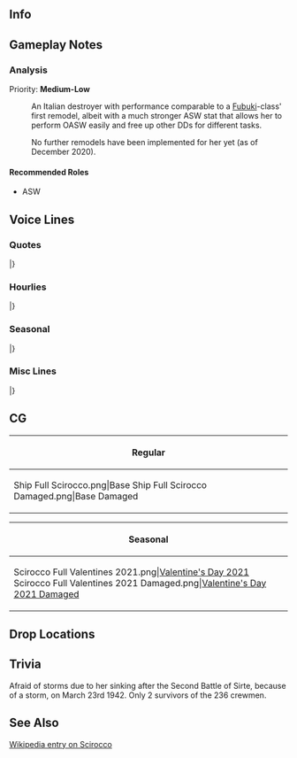 ==Info==
{{KanmusuInfo|ID=453}}
{{KanmusuInfo|ID=453a}}

==Gameplay Notes==
{{:{{BASEPAGENAME}}/Equipment Bonuses}}
{{clear}}


===Analysis===
Priority: '''Medium-Low'''
:An Italian destroyer with performance comparable to a [[Fubuki]]-class' first remodel, albeit with a much stronger ASW stat that allows her to perform OASW easily and free up other DDs for different tasks.

:No further remodels have been implemented for her yet (as of December 2020).

====Recommended Roles====
* ASW

==Voice Lines==
===Quotes===
{{ShipquoteHeader}}
{{ShipquoteKai
|scenario = Introduction
|origin = ふああ、Buongiorno～？あたし、Maestrale級駆逐艦、そう、末っ子です。名前は、Scirocco。うん、よろしくCiao？
|translation =*Yawn*, Good morning. I'm a Maestrale-class destroyer. Yes, the youngest sister. My name is Scirocco. Yeah, pleased to meet you~
}}
{{ShipquoteKai|kai = true|scenario = Introduction
|origin =ふああ、Buongiorno～？Maestrale級駆逐艦、末っ子のScirocco、ちゃんと今日も起きているよ。提督、よろしくCiao？
|translation =*Yawn*. Good morning. Maestrale-class Destroyer, the youngest sister Scirocco. I woke up properly today as well. Admiral, pleased to meet you~
}}
{{ShipquoteKai
|scenario = Library
|origin = イタリア海軍、Maestrale級駆逐艦の末っ子、Scirocco。グレちゃんとかと地中海で活躍したよ。本当だからね！Littorioさんやグレちゃんと敵艦隊を追い払ったんだ! あっ、帰り道ね、天気には気を付けないと。本当にね。
|translation = I'm Scirocco, the youngest sister of the Regia Marina's Maestrale-class destroyers. I was active in the Mediterranean front alongside Gre-chan. It's true! I helped Gre-chan and Littorio chase off the enemy fleets! Ah, on the way back to port, you need to be careful of the weather. <ref>She was sunk in a storm sailing back to base after the [https://en.wikipedia.org/wiki/Second_Battle_of_Sirte Second Battle of Sirte].</ref> Really!
}}
{{ShipquoteKai
|scenario = Secretary 1
|origin =ふぅぁ、あ、は～い、聞いてま～す。
|translation =*Yawn* Ah, yeah~, I hear you~
}}
{{ShipquoteKai
|scenario = Secretary 2
|origin =何？あたしがやるの？
|translation =What? I have to do it?
}}
{{ShipquoteKai|kai = true|scenario = Secretary 2
|origin =ガチ眠いよ～。　提督、元気だね、ふぅぁ～
|translation =I'm crazy sleepy~. Admiral, you seem full of energy. *yaaawn*
}}
{{ShipquoteKai
|scenario = Secretary 3
|origin =う～ん、何？うるさいよ。今いい感じでまどろんでたのに。　何？出撃？うん、まだ寝てていい？そうっか、了解。お休み～、buonanotte
|translation =Nnngh, what? You're loud. I was just napping comfortably too... What? Sortie? Can I sleep a bit more? I see, understood. Good night.
}}
{{ShipquoteKai
|scenario = Idle
|origin =ふぅぁ、よく寝た。あれ？提督、は？ほ～、何か提督も忙しそう。しゃ～ない、二度寝と行きますか。Buonanotte。ふぅぁ。
|translation =*Yawn* I sure slept well. Huh? Admiral is...? Oh~, Admiral seems pretty busy. Oh well~, I'm going back to sleep. Good night. *Yawn*
}}
{{ShipquoteKai
|scenario = Secretary Married
|origin =提督、何だか疲れ気味なんじゃない～？奇遇。あたしも！もう一緒に昼寝しちゃおうか？何かZaraとか怒ってる気もする。けど…気にしない方向で～ふぅぁ!
|translation =Admiral, you're looking a bit tired, aren't you? What a coincidence. So am I! Would you like to take a nap with me then? But… I think Zara is going to be mad about this.
}}
{{ShipquoteKai
|scenario = Wedding
|origin =提督、これ何？ふぅぁ！Sciroccoに？本当に？えっ？あたし微妙に雨女かもしんないけど、それでもいいの？本当に？！そっか…じゃ、もらっとく！本気、だからね。
|translation =Admiral, what's this? Whoa! Is this for me? Seriously? I'm just a plain old bad luck girl<ref>She calls herself an "ameonna", an unlucky person that is jinxed to have bad weather follow them and ruin special events.</ref>, but you're alright with that? Really? Well... then I accept! I'm serious about this.
}}
{{ShipquoteKai
|scenario = Looking At Scores
|origin =へぇ、情報？めんどくさい～。誰か取って来て～。
|translation =Ehh, information? What a pain~. Someone, bring it here~.
}}
{{ShipquoteKai
|scenario = Joining A Fleet
|origin =へぇ、出撃？あたし、間に合うかな？
|translation =Ehh, a sortie? Will I make it in time, I wonder?
}}
{{ShipquoteKai|kai = true|scenario = Joining A Fleet
|origin =嵐じゃきゃ行けるっしょ！
|translation =There'll be no problems as long as there are no storms!
}}
{{ShipquoteKai
|scenario = Equipment 1
|origin =Grazie, grazie.
|translation = Thanks, thanks.
}}
{{ShipquoteKai
|scenario = Equipment 2
|origin =ふぅぁ、まぁ、こんなもん？
|translation =*Yawn* Well, I guess it's just this?
}}
{{ShipquoteKai|kai = true|scenario = Equipment 2
|origin =ふぅぁ、あ、提督、ありがとう。
|translation =*Yawn* Ah, Admiral, thanks.
}}
{{ShipquoteKai
|scenario = Equipment 3
|origin =今度は間に合った！
|translation =I made it this time!
}}
{{ShipquoteKai
|scenario = Supply
|origin =お腹いっぱい～！ふぅあ～,眠くなちゃうね…
|translation =I'm so full~! *yaaawn* I'm getting sleepy... 
}}
{{ShipquoteKai
|scenario = Docking Minor
|origin =ふぅぁ、あたしお休みっと…
|translation =*Yawn* I'm going to take a nap...
}}
{{ShipquoteKai
|scenario = Docking Major
|origin =長期休暇貰っていいよね…？
|translation =I can take a long holiday right...?
}}
{{ShipquoteKai
|scenario = Construction
|origin =出来たって～。
|translation =It's done~
}}
{{ShipquoteKai
|scenario = Returning From Sortie
|origin =帰ってきたよ～。ふぅぁ
|translation =I came back! *Yawn*
}}
{{ShipquoteKai
|scenario = Starting A Sortie
|origin =あっ、グレちゃん、置いて行かないでって…あれ？あれれ？！
|translation =Ah, Gre-chan, don't leave me behind... Huh? Eeeh?
}}
{{ShipquoteKai
|scenario = Battle Start
|origin =あぁ、敵だ。間に合った。攻撃しなきゃ。
|translation =Ah, the enemy. I made it. Let's start the attack.
}}
{{ShipquoteKai
|scenario = Attack
|origin =落ちろって！あれ？
|translation =I said, sink! Huh?
}}
{{ShipquoteKai|kai = true|scenario = Attack
|origin =落ちろ！は！本当にあたった！
|translation =Sink! Hah! I really hit!
}}
{{ShipquoteKai
|scenario = Air Battle/Daytime Spotting/Night Battle Attack
|origin =撃つよ～
|translation =I'm opening fire~
}}
{{ShipquoteKai
|scenario = Night Battle
|origin =珍しく間に合ったよ～。やった！
|translation =I actually made it in time for once! Yay!
}}
{{ShipquoteKai
|scenario = MVP
|origin =ふえぇ、Scirocco一番なんだ。そっか。あっ、Littorioさん、ありがとう。うん、うん、頑張ったんだ、あたし！
|translation =Whaa, I'm number one? I see. Ah, Littorio, thanks. Yup, yup, I did my best!
}}
{{ShipquoteKai
|scenario = Minor Damage 1
|origin =ふえぇ！
|translation =Hueeh! 
}}
{{ShipquoteKai
|scenario = Minor Damage 2
|origin =ふぅぁ！危なー！
|translation =Whoa, that was dangerous!
}}
{{ShipquoteKai
|scenario = Major Damage
|origin =あれ？何で動かないの？あっ、大丈夫だ！
|translation =What? Why can't I move?<ref>Referencing the final words of Mobile Suit Zeta Gundam antagonist Paptimus Scirocco.</ref> Oh, I'm okay!
}}
{{ShipquoteKai
|scenario = Sunk
|origin =せっかく戦いに間に合ったのに…これじゃ、あたしまたこんなで沈んだ。嫌だな～
|translation =Even though I finally made it to the battle on time... Like this, I'm sinking like this again. I don't like this...
}}
|}
<references/>
{{clear}}

===Hourlies===
{{ShipquoteHeader|type = hourly}}
{{ShipquoteKai|kai = true
|scenario = 00:00
|origin =何か眠いと思ったら、日付変わったんだ。ふぅぁ
|translation =Just when I thought I was getting sleepy, the day changed. *Yawn*
}}
{{ShipquoteKai|kai = true
|scenario = 01:00
|origin =マ～ルヒ～ト　マ～ルマ～ル。眠い。
|translation =0100. Sleepy...
}}
{{ShipquoteKai|kai = true
|scenario = 02:00
|origin =マ～ルフタ　マ～ルマ～ル。あたし寝ていい？
|translation =0200. Can I go to bed?
}}
{{ShipquoteKai|kai = true
|scenario = 03:00
|origin =マ～ルサ～ン　マ～ルマ～ル。嫌だ嫌だ嫌だ、もう無理～
|translation =0300. No no no, this is impossible...
}}
{{ShipquoteKai|kai = true
|scenario = 04:00
|origin =マル、ヨ～ン。ん～　
|translation =04...N...
}}
{{ShipquoteKai|kai = true
|scenario = 05:00
|origin =痛っ！うぅ～、起きてるよ！えっと、マルゴマルマル～！ほら、ね！
|translation =Ouch! Nnngh, I'm up! Uh... 0500! See?!
}}
{{ShipquoteKai|kai = true
|scenario = 06:00
|origin =マルロ～ク　マルマル。朝か…あたしは後でもういっかい寝るけどね。まぁ、いいや。みんな、起きて！朝だって！
|translation =0600. Morning, huh... I'll go back to bed in a bit though. Oh well. Everyone, wake up! It's morning!
}}
{{ShipquoteKai|kai = true
|scenario = 07:00
|origin =マルナ～ナ　マルマル。まぁ、しょうがない。起きよう。提督、あたしのご飯は？まだ？どこ？えっ？！
|translation =07 00. Well, it can't be helped. I'm gonna get up. Admiral, where's my breakfast? Not yet? Where? What?!
}}
{{ShipquoteKai|kai = true
|scenario = 08:00
|origin =マルハ～チ　マルマル。はむ、はむ…マエスト姉さん、Grazie！美味しい～！あっ、提督、それ食べないの？ちょうだい！
|translation =0800. *nom* *nom*…Big sis Maesto, thanks! It's good~! Ah, Admiral, You're not eating that? Gimmie!
}}
{{ShipquoteKai|kai = true
|scenario = 09:00
|origin =マルキュウー　マルマル。ふぅぁ、食べた、食べた。じゃ、提督、あたし、大事な二度寝するね～。おやすみ～。
|translation =0900. *Yawn* I sure ate a lot. Well, Admiral, time for my all-important second nap~. Goodnight~.
}}
{{ShipquoteKai|kai = true
|scenario = 10:00
|origin =ヒト～　マル～　マル～　ん～。Buonanotte.
|translation =100... Good night...
}}
{{ShipquoteKai|kai = true
|scenario = 11:00
|origin =ふぅぁ、よく寝た。やっぱ、二度寝は大事だよね～。ヒトヒ～ト　マルマ～ル。艦隊は？もう出たの？
|translation =*Yawn* I sure slept well. A second nap sure is important, right~? 1100. Ah, the fleet? Did it leave already? 
}}
{{ShipquoteKai|kai = true
|scenario = 12:00
|origin =ヒトフ～タ　マルマル～。　お昼、お昼！お腹空いた！Zaraのパスタ？食べる食べる！えっ、だめ？何でー！
|translation =1200. It's lunchtime now! I'm starving! Zara's pasta? I'll eat, I'll eat! Eh? I can't? Why nooot?!
}}
{{ShipquoteKai|kai = true
|scenario = 13:00
|origin =ヒトサーン、はむ、マルマ～ル。Zaraのパスタは美味しいね！ ふぅぁ、お腹いっぱい！
|translation =13*nom*00. Zara's pasta sure is good! Phew, I'm so full!
}}
{{ShipquoteKai|kai = true
|scenario = 14:00
|origin =ヒトヨーン　マルマル！お腹いっぱいになると眠くなるよね。あれ？グレちゃん、何で怒ってんの？何で？！
|translation =1400. When your belly is full you sure get sleepy, huh? Gre-chan, why are you angry? Why??
}}
{{ShipquoteKai|kai = true
|scenario = 15:00
|origin =ヒトゴ　マルマッ、あっ、Littorioさん！へ？何？名前、今違うの？ま、いいや。ねぇ、グレちゃんが何か怒ってるの…あたし悪くないよね？ね？
|translation =150... Ah, Littorio! Huh? What? Your name changed? Well, whatever. Do you know why Gre-chan is angry? I didn't do anything bad, did I? Right?
}}
{{ShipquoteKai|kai = true
|scenario = 16:00
|origin =ヒトローク　マルマール。Littorioさんは優しいな～。ね？提督も優しいよね。きっとね～、多分ね～！
|translation =1600. Littorio sure is kind. Right? Admiral is also kind. Probably~, maybe~!
}}
{{ShipquoteKai|kai = true
|scenario = 17:00
|origin =ヒトナ～ナ　マルマル。ねぇ、提督、夕日夕日！綺麗だよね～！見ていると眠くなるよね～…ならない？
|translation =1700. Hey, Admiral. The sunset, the sunset! It's beautiful, isn't it? When you look at the sunset you get a bit sleepy, right? You don't?
}}
{{ShipquoteKai|kai = true
|scenario = 18:00
|origin =ヒトハ～チ　マルマル。えぇ？本当に？今晩は噂のマミヤで晩ご飯？やった！何食べようかな～…
|translation =1800. Huh? Really? We'll go to that Mamiya I've heard so much about for dinner? Yay! I wonder what I should have...
}}
{{ShipquoteKai|kai = true
|scenario = 19:00
|origin =はむ、ヒトキュウ、はむ、マルマ～ル！はむ、うまっ、うまっ！提督、これ美味しいよ！はむ、えへぇ、グレちゃんあんま食べないの？それ、食べてもいい？
|translation =*nom* 19 *nom* 00! *nom* So good, so good! Admiral, this is so tashty! *nom*, whew, Gre-chan aren't you going to eat that? Can I have it then?
}}
{{ShipquoteKai|kai = true
|scenario = 20:00
|origin =はむ、はむ、はむ、フタマ～ル、はむ、マルマッ、はむ、はむ。何？あそこで暴れてる巡洋艦。ああいう大人にはなりたくないよね。はぁ、Zaraじゃん！おひゃー！
|translation =*nom* *nom* *nom* 20 *nom* 00 *nom* *nom*. What? Who's that cruiser raging over there. I don't wanna grow up to be someone like that. Ah, it's Zara! Whoops!
}}
{{ShipquoteKai|kai = true
|scenario = 21:00
|origin =フタヒ～ト　マルマ～ル。あぁぁ、食べた食べた！満足じゃ～！あっ、あれ？天気、ちょっと怪しくない？嵐になる前に、早く帰んないと…提督、急ごう？嵐は怖いよ！
|translation =2100. Aah, I sure at a lot! I'm so satisfied! Ah, what? Isn't the weather getting strange? We have to get home quickly before a storm comes... Admiral, let's hurry. I'm scared of storms!
}}
{{ShipquoteKai|kai = true
|scenario = 22:00
|origin =フタフ～タ　マルマル。はぁ～提督、良かったね！嵐になる前に帰って来れて、これで安心だよ。ふぅぅ。
|translation =2200. Phew, Admiral, we made it! I can finally relax now that we made it home before the storm. Phew...
}}
{{ShipquoteKai|kai = true
|scenario = 23:00
|origin =フタサ～ン　マルマル。今日も色々あったね？疲れた！もう寝ちゃおう…提督、Buonanotte.
|translation =2300. A lot happened today, huh? I'm tired! I'm gonna go to bed... Admiral, good night.
}}
|}
<references/>
{{clear}}

===Seasonal===
{{SeasonalHeaderOld}}
{{SeasonalQuote
|scenario = [[Seasonal/Valentine's_Day_2021|Valentine's Day 2021]]
|origin = 提督、Sciroccoも一応上げるよ。一応ね？五倍にして返してね？五倍だよ？聞いてる？
|translation = Admiral, I'm giving this to you just this once. Just this time, alright? I expect a return gift five times better, alright? Five times, got it? Are you listening?
|audio = Scirocco_Valentines_2021_Secretary_1.mp3
|notes = 
}}
{{SeasonalQuote
|scenario = [[Seasonal/Eighth_Anniversary|8th Anniversary]]
|origin = 提督、八周年だって。艦隊長いんだね。おめでとう。
|translation =	Admiral, I heard it's the 8th Anniversary. The fleet has been around for a while. Congrats.
|audio = Scirocco_8th Anniversary_Secretary_1.mp3
|notes = 
}}
{{SeasonalQuote
|scenario = [[Seasonal/Rainy_Season_2021|Rainy Season 2021]]
|origin = あぁ、よく降るね。あたし雨女だからね。あれ？提督知らなかったの？そうなんよ。 
|translation =	Ah, it's really coming down. Must be because I bring the rain with me. Huh? Didn't you know that, Admiral? It's true. 
|audio = Scirocco_Rainy Season 2021_Secretary_1.mp3
|notes = 
}}
|}<references/>

{{clear}}

===Misc Lines===
{{SeasonalHeaderOld}}
{{SeasonalQuote
|scenario = [[Fall 2020 Event]]
|origin = Scirocco、了解！間に合ったもんねー。
|translation =	Scirocco, acknowledging. I made it in time~.
|audio = Ship_Voice_Scirocco_Kai_Fall_2020_Event_Friend_Fleet_1.mp3
|notes = Friend Fleet 1
}}
|}<references/>

{{clear}}

==CG==
{| class="mw-collapsible mw-collapsed wikitable" style="width: 100%;"
!Regular
|-
|<gallery>
Ship Full Scirocco.png|Base
Ship Full Scirocco Damaged.png|Base Damaged
</gallery>
|}

{| class="mw-collapsible mw-collapsed wikitable" style="width: 100%;"
!Seasonal
|-
|<gallery>
Scirocco Full Valentines 2021.png|[[Seasonal/Valentine's_Day_2021|Valentine's Day 2021]]
Scirocco Full Valentines 2021 Damaged.png|[[Seasonal/Valentine's_Day_2021|Valentine's Day 2021 Damaged]]
</gallery>
|}

==Drop Locations==

==Trivia==
Afraid of storms due to her sinking after the Second Battle of Sirte, because of a storm, on March 23rd 1942. Only 2 survivors of the 236 crewmen.

==See Also==
[[wikipedia:Italian_destroyer_Scirocco|Wikipedia entry on Scirocco]]

{{Shiplist}}